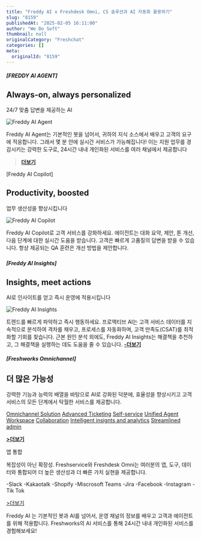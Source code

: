 ```yaml
---
title: "Freddy AI x Freshdesk Omni, CS 솔루션과 AI 자동화 활용하기"
slug: "8159"
publishedAt: "2025-02-05 16:11:00"
author: "We Do Soft"
thumbnail: null
originalCategory: "Freshchat"
categories: []
meta:
  originalId: "8159"
---
```


##### [FREDDY AI AGENT]

## Always-on, always personalized

24/7 맞춤 답변을 제공하는 AI

![Freddy AI Agent](/blog/images/post-8159-switchback-01.webp)

Freddy AI Agent는 기본적인 봇을 넘어서, 귀하의 지식 소스에서 배우고 고객의 요구에 적응합니다. 그래서 몇 분 안에 실시간 서비스가 가능해집니다! 이는 지원 업무를 경감시키는 강력한 도구로, 24시간 내내 개인화된 서비스를 여러 채널에서 제공합니다

> [**더보기**](https://www.freshworks.com/freshdesk/omni/freddy-ai-agent/)

[Freddy AI Copilot]

## Productivity, boosted

업무 생산성을 향상시킵니다

![Freddy AI Copilot](/blog/images/post-8159-switchback-02.webp)

Freddy AI Copilot로 고객 서비스를 강화하세요. 에이전트는 대화 요약, 제안, 톤 개선, 다음 단계에 대한 실시간 도움을 받습니다. 고객은 빠르게 고품질의 답변을 받을 수 있습니다. 항상 제공되는 QA 훈련은 개선 방법을 제안합니다.

##### 

##### 

##### [Freddy AI Insights]

## Insights, meet actions

AI로 인사이트를 얻고 즉시 운영에 적용시킵니다

![Freddy AI Insights](/blog/images/post-8159-switchback-03.webp)

트렌드를 빠르게 파악하고 즉시 행동하세요. 프로액티브 AI는 고객 서비스 데이터를 지속적으로 분석하여 격차를 채우고, 프로세스를 자동화하며, 고객 만족도(CSAT)를 최적화할 기회를 찾습니다. 근본 원인 분석 외에도, Freddy AI Insights는 해결책을 추천하고, 그 해결책을 실행하는 데도 도움을 줄 수 있습니다.
[**-더보기**](https://www.freshworks.com/freshdesk/omni/freddy-ai-agent/)

##### [Freshworks Omnichannel]

## 더 많은 가능성

강력한 기능과 능력의 배열을 바탕으로 AI로 강화된 덕분에, 효율성을 향상시키고 고객 서비스의 모든 단계에서 탁월한 서비스를 제공합니다.

[Omnichannel Solution](https://www.freshworks.com/freshdesk/omni/)
[Advanced Ticketing](https://www.freshworks.com/freshdesk/omni/advanced-ticketing/)
[Self-service](https://www.freshworks.com/freshdesk/omni/self-service/)
[Unified Agent Workspace](https://www.freshworks.com/freshdesk/omni/agent-workspace/)
[Collaboration](https://www.freshworks.com/freshdesk/omni/collaboration/)
[Intelligent insignts and analytics](https://www.freshworks.com/freshdesk/omni/insights-analytics/)
[Streamlined admin](https://www.freshworks.com/freshdesk/omni/streamline-admin/)

[**&gt;더보기**](https://www.freshworks.com/freshdesk/omni/freddy-ai-copilot/)

앱 통합

복잡성이 아닌 확장성. Freshservice와 Freshdesk Omni는 여러분의 앱, 도구, 데이터와 통합되어 더 높은 생산성과 더 빠른 가치 실현을 제공합니다.

-Slack
-Kakaotalk
-Shopify
-Miscrosoft Teams
-Jira
-Facebook
-Instagram
-Tik Tok

[&gt;더보기](http://freshworks.com/customer-service-suite/integrations/?_ga=2.6990327.49872867.1738739140-875807120.1738739140)

Freddy AI 는 기본적인 봇과 AI를 넘어서, 운영 채널의 정보를 배우고 고객과 에이전트를 위해 적용합니다.
Freshworks의 AI 서비스를 통해 24시간 내내 개인화된 서비스를 경험해보세요!
